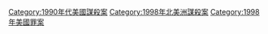 {{Portal|美國}}
{{Year by category
|m=1
|c=9
|d=9
|y=8
|cat=美國謀殺案
|sortkey=United States
|parent=美國各年謀殺案
|subcat=1998年各國謀殺案
}}

[[Category:1990年代美國謀殺案|Category:1990年代美國謀殺案]]
[[Category:1998年北美洲謀殺案|Category:1998年北美洲謀殺案]]
[[Category:1998年美國罪案|Category:1998年美國罪案]]